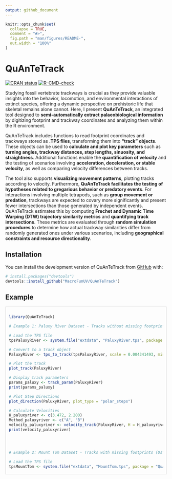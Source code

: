 ```yaml
---
output: github_document
---
```


<!-- README.md is generated from README.Rmd. Please edit that file -->

```r
knitr::opts_chunk$set(
  collapse = TRUE,
  comment = "#>",
  fig.path = "man/figures/README-",
  out.width = "100%"
)
```

# QuAnTeTrack

<!-- badges: start -->

[![CRAN status](https://www.r-pkg.org/badges/version/QuAnTeTrack)](https://CRAN.R-project.org/package=QuAnTeTrack)
[![R-CMD-check](https://github.com/MacroFunUV/QuAnTeTrack/actions/workflows/R-CMD-check.yaml/badge.svg)](https://github.com/MacroFunUV/QuAnTeTrack/actions/workflows/R-CMD-check.yaml)
<!-- badges: end -->

Studying fossil vertebrate trackways is crucial as they provide valuable insights into the behavior, locomotion, and environmental interactions of extinct species, offering a dynamic perspective on prehistoric life that skeletal remains alone cannot. Here, I present **QuAnTeTrack**, an integrated tool designed to **semi-automatically extract palaeobiological information** by digitizing footprint and trackway coordinates and analyzing them within the R environment. 

QuAnTeTrack includes functions to read footprint coordinates and trackways stored as **.TPS files**, transforming them into **"track" objects**. These objects can be used to **calculate and plot key parameters** such as **turning angles, trackway distances, step lengths, sinuosity, and straightness**. Additional functions enable the **quantification of velocity** and the testing of scenarios involving **acceleration, deceleration, or stable velocity**, as well as comparing velocity differences between tracks. 

The tool also supports **visualizing movement patterns**, plotting tracks according to velocity. Furthermore, **QuAnTeTrack facilitates the testing of hypotheses related to gregarious behavior or predatory events**. For interactions involving multiple tetrapods, such as **group movement or predation**, trackways are expected to covary more significantly and present fewer intersections than those generated by independent events. QuAnTeTrack estimates this by computing **Frechet and Dynamic Time Warping (DTW) trajectory similarity metrics** and **quantifying track intersections**. These metrics are evaluated through **random simulation procedures** to determine how actual trackway similarities differ from randomly generated ones under various scenarios, including **geographical constraints and resource directionality**.

## Installation

You can install the development version of QuAnTeTrack from [GitHub](https://github.com/) with:

``` r
# install.packages("devtools")
devtools::install_github("MacroFunUV/QuAnTeTrack")
```

## Example

<div style="max-height: 500px; overflow-y: auto; border: 1px solid #ddd; padding: 10px;">

```r
library(QuAnTeTrack)

# Example 1: Paluxy River Dataset - Tracks without missing footprints (Farlow et al., 2011)

# Load the TPS file
tpsPaluxyRiver <- system.file("extdata", "PaluxyRiver.tps", package = "QuAnTeTrack")

# Convert to a track object
PaluxyRiver <- tps_to_track(tpsPaluxyRiver, scale = 0.004341493, missing = FALSE, NAs = NULL)

# Plot the track
plot_track(PaluxyRiver)

# Display track parameters
params_paluxy <- track_param(PaluxyRiver)
print(params_paluxy)

# Plot Step Directions
plot_direction(PaluxyRiver, plot_type = "polar_steps")

# Calculate Velocities
H_paluxyriver <- c(3.472, 2.200)
Method_paluxyriver <- c("A", "B")
velocity_paluxyriver <- velocity_track(PaluxyRiver, H = H_paluxyriver, method = Method_paluxyriver)
print(velocity_paluxyriver)




# Example 2: Mount Tom Dataset - Tracks with missing footprints (Ostrom, 1972)

# Load the TPS file
tpsMountTom <- system.file("extdata", "MountTom.tps", package = "QuAnTeTrack")

# Define missing footprints
NAs <- matrix(c(7, 3), nrow = 1, ncol = 2)

# Convert to a track object with missing footprints specified
MountTom <- tps_to_track(tpsMountTom,
  scale = 0.004411765, missing = TRUE, NAs = NAs,
  R.L.side = c(
     "R", "L", "L", "L", "R", "L", "R", "R", "L", "L", "L",
     "L", "L", "R", "R", "L", "R", "R", "L", "R", "R",
     "R", "R"
   )
)

# Plot the track
plot_track(MountTom)

# Display track parameters
params_mounttom <- track_param(MountTom)
print(params_mounttom)

# Plot Step Directions
plot_direction(MountTom, plot_type = "polar_steps")

# Calculate Velocities
H_mounttom <- c(
  1.380, 1.404, 1.320, 1.736, 1.364, 1.432, 1.508, 1.768, 1.600,
  1.848, 1.532, 1.532, 0.760, 1.532, 1.688, 1.620, 0.636, 1.784, 1.676, 1.872,
  1.648, 1.760, 1.612
)
velocity_mounttom <- velocity_track(MountTom, H = H_mounttom)
print(velocity_mounttom)
```
</div>
